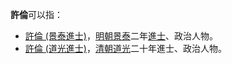 '''許倫'''可以指：
* [[許倫_(景泰進士)|許倫 (景泰進士)]]，[[明朝|明朝]][[景泰|景泰]]二年[[進士|進士]]、政治人物。
* [[許倫_(道光進士)|許倫 (道光進士)]]，[[清朝|清朝]][[道光|道光]]二十年進士、政治人物。
{{disambig}}
